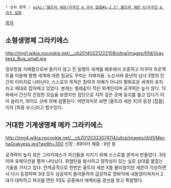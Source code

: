  * 상위 항목 : [[wiki:"울트라 세븐/우주인 & 괴수 일람#s-2.5" 울트라 세븐 X/우주인 & 괴수 일람]]

[[목차]]
== 소형생명체 그라키에스 ==
http://img1.wikia.nocookie.net/__cb20140221222108/ultra/images/f/fd/Graykess_Bug_small.jpg

정보망을 지배함으로써 들키지 않고 진 일행의 세계를 배후에서 조종하고 아쿠아 프로젝트를 이용해 평행 세계에 대한 침공도 꾸미는 지배자들. 노신사와 중년의 남녀 3명의 인간의 이미지로 나타난다. 스스로의 목적은 침략과 지배가 아니라 평화로운 세계의 유지라고 제대로 잡아떼고 있었다. 본래는 벌레같이 작은 외계인이며 공격력은 높지 않다. 12화에서 간신히 진정한 모습을 보였지만 집단으로 지하 깊은 곳에 둥지를 틀고 있다가 아이 슬러거, 와이드 샷에 의해 섬멸된다. 어떤의미로 보면 [울트라 세븐 X]의 등장 [잡몹]이자 [최종 보스]라고 할수있다.

== 거대한 기계생명체 메카 그라키에스 ==
http://img4.wikia.nocookie.net/__cb20120323074114/ultra/images/d/d1/MechaGrakyess.jpg?width=300
신장 : 89미터
체중 : 9만 톤

공격력이 높지 않은 그라키에스가 자신들을 지키기 위해 스스로를 본떠서 만들었다. 3대이며 포메이션을 펼쳐 나타났다. 화염탄을 발사하고 점착성이 있는 실로 상대를 붙잡는 기술을 가지고 있다. 연계공격으로 한번은 울트라 세븐 X를 물리쳤지만 세븐이 각성하면서 다시 등장하며 3대 모두 상공까지 들어올려져 급강하로 땅바닥에 내동댕이쳐져서 2대가 대파하고 파괴를 면한 1대도 공중에서 에메리움 광선을 맞고 폭발했다.
